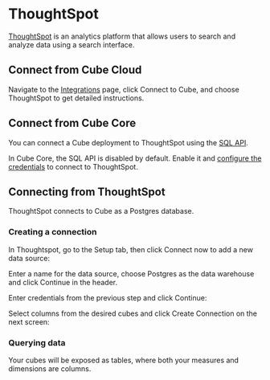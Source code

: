 # ThoughtSpot

[ThoughtSpot][thoughtspot] is an analytics platform that allows users to search and
analyze data using a search interface.

## Connect from Cube Cloud

Navigate to the [Integrations](/product/workspace/integrations#connect-specific-tools)
page, click <Btn>Connect to Cube</Btn>, and choose <Btn>ThoughtSpot</Btn> to get
detailed instructions.

## Connect from Cube Core

You can connect a Cube deployment to ThoughtSpot using the [SQL API][ref-sql-api].

In Cube Core, the SQL API is disabled by default. Enable it and [configure
the credentials](/product/apis-integrations/sql-api#configuration) to
connect to ThoughtSpot.

## Connecting from ThoughtSpot

ThoughtSpot connects to Cube as a Postgres database.

### Creating a connection

In Thoughtspot, go to the Setup tab, then click <Btn>Connect now</Btn> to add a new
data source:

<Screenshot src="https://ucarecdn.com/85bd8325-efd9-4cae-a463-e9b025a667cc/" />

Enter a name for the data source, choose <Btn>Postgres</Btn> as the data
warehouse and click <Btn>Continue</Btn> in the header.

Enter credentials from the previous step and click <Btn>Continue</Btn>:

<Screenshot src="https://ucarecdn.com/bddba9ac-1e24-4651-9086-75f1d0c3c811/" />

Select columns from the desired cubes and click <Btn>Create Connection</Btn> on the
next screen:

<Screenshot src="https://ucarecdn.com/95692c63-e620-42a5-9355-b4df27d6b3c4/" />

### Querying data

Your cubes will be exposed as tables, where both your measures and dimensions
are columns.

[ref-getting-started]: /product/getting-started/cloud
[ref-sql-api]: /product/apis-integrations/sql-api
[ref-connecting-from-tableau]:
  https://cubedev-blog-images.s3.us-east-2.amazonaws.com/dc025b24-674f-4f32-ac44-421d546ee676.GIF
[ref-querying-from-tableau]:
  https://cubedev-blog-images.s3.us-east-2.amazonaws.com/ea73a998-e2ce-4814-863e-425b4d35860c.gif
[thoughtspot]: https://www.thoughtspot.com/
